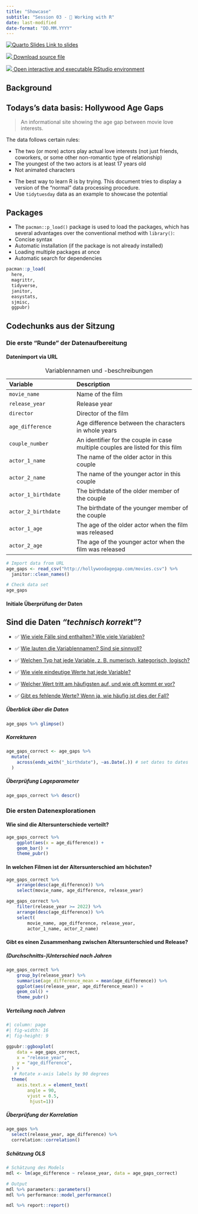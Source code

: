 ```yaml
---
title: "Showcase"
subtitle: "Session 03 - 🔨 Working with R"
date: last-modified
date-format: "DD.MM.YYYY"
---
```


::: {.callout-tip icon="false"}
[![Quarto Slides](https://raw.githubusercontent.com/faucommsci/teaching_materials/refs/heads/main/images/badges/badge-quarto-slide.svg) Link to slides](../slides/slides-03.html)

[![](https://raw.githubusercontent.com/faucommsci/teaching_materials/refs/heads/main/images/badges/badge-quarto_document.svg) Download source file](https://github.com/chrdrn/dbd_2024/blob/main/exercises/showcase-03.qmd)

[![](https://raw.githubusercontent.com/faucommsci/teaching_materials/refs/heads/main/images/badges/badge-binder_rstudio.svg) Open interactive and executable RStudio environment](https://mybinder.org/v2/gh/faucommsci/dbd_binder/HEAD?urlpath=rstudio)
:::

## Background

::: callout-tip
## Todays's data basis: Hollywood Age Gaps

> An informational site showing the age gap between movie love interests.

The data follows certain rules:

-   The two (or more) actors play actual love interests (not just friends, coworkers, or some other non-romantic type of relationship)
-   The youngest of the two actors is at least 17 years old
-   Not animated characters
:::

-   The best way to learn R is by trying. This document tries to display a version of the "normal" data processing procedure.
-   Use `tidytuesday` data as an example to showcase the potential

## Packages

-   The `pacman::p_load()` package is used to load the packages, which has several advantages over the conventional method with `library()`:
-   Concise syntax
-   Automatic installation (if the package is not already installed)
-   Loading multiple packages at once
-   Automatic search for dependencies

```r
pacman::p_load(
  here, 
  magrittr, 
  tidyverse,
  janitor,
  easystats,
  sjmisc,
  ggpubr)
```

## Codechunks aus der Sitzung

### Die erste "Runde" der Datenaufbereitung

#### Datenimport via URL

| Variable | Description |
|:-------------------------|:---------------------------------------------|
| `movie_name` | Name of the film |
| `release_year` | Release year |
| `director` | Director of the film |
| `age_difference` | Age difference between the characters in whole years |
| `couple_number` | An identifier for the couple in case multiple couples are listed for this film |
| `actor_1_name` | The name of the older actor in this couple |
| `actor_2_name` | The name of the younger actor in this couple |
| `actor_1_birthdate` | The birthdate of the older member of the couple |
| `actor_2_birthdate` | The birthdate of the younger member of the couple |
| `actor_1_age` | The age of the older actor when the film was released |
| `actor_2_age` | The age of the younger actor when the film was released |

: Variablennamen und -beschreibungen

```r
# Import data from URL
age_gaps <- read_csv("http://hollywoodagegap.com/movies.csv") %>% 
  janitor::clean_names()

# Check data set
age_gaps
```

#### Initiale Überprüfung der Daten

::: callout-note
## Sind die Daten *"technisch korrekt*"?

-   ✅ [Wie viele Fälle sind enthalten? Wie viele Variablen?](#check-overview)

-   ✅ [Wie lauten die Variablennamen? Sind sie sinnvoll?](#check-overview)

-   ✅ [Welchen Typ hat jede Variable, z. B. numerisch, kategorisch, logisch?](#check-overview-correction)

-   ✅ [Wie viele eindeutige Werte hat jede Variable?](#check-location-parameter)

-   ✅ [Welcher Wert tritt am häufigsten auf, und wie oft kommt er vor?](#check-location-parameter)

-   ✅ [Gibt es fehlende Werte? Wenn ja, wie häufig ist dies der Fall?](#check-location-parameter)
:::

##### Überblick über die Daten {#check-overview}

```r
age_gaps %>% glimpse()
```

##### Korrekturen {#check-overview-correction}

```r
age_gaps_correct <- age_gaps %>% 
  mutate(
    across(ends_with("_birthdate"), ~as.Date(.)) # set dates to dates
  )
```

##### Überprüfung Lageparameter {#check-location-parameter}

```r
age_gaps_correct %>% descr()
```

### Die ersten Datenexplorationen

#### Wie sind die Altersunterschiede verteilt?

```r
age_gaps_correct %>% 
    ggplot(aes(x = age_difference)) +
    geom_bar() +
    theme_pubr()
```

#### In welchen Filmen ist der Altersunterschied am höchsten?

```r
age_gaps_correct %>% 
    arrange(desc(age_difference)) %>% 
    select(movie_name, age_difference, release_year) 
```

```r
age_gaps_correct %>% 
    filter(release_year >= 2022) %>% 
    arrange(desc(age_difference)) %>% 
    select(
        movie_name, age_difference, release_year, 
        actor_1_name, actor_2_name) 
```

#### Gibt es einen Zusammenhang zwischen Altersunterschied und Release?

##### (Durchschnitts-)Unterschied nach Jahren

```r
age_gaps_correct %>% 
    group_by(release_year) %>% 
    summarise(age_difference_mean = mean(age_difference)) %>% 
    ggplot(aes(release_year, age_difference_mean)) +
    geom_col() +
    theme_pubr()
```

##### Verteilung nach Jahren

```r
#| column: page
#| fig-width: 16
#| fig-height: 9

ggpubr::ggboxplot(
    data = age_gaps_correct, 
    x = "release_year", 
    y = "age_difference", 
  ) + 
   # Rotate x-axis labels by 90 degrees
  theme(
    axis.text.x = element_text(
        angle = 90,
        vjust = 0.5,
         hjust=1))  
```

##### Überprüfung der Korrelation

```r
age_gaps %>%
  select(release_year, age_difference) %>% 
  correlation::correlation()
```

##### Schätzung OLS

```r
# Schätzung des Models
mdl <- lm(age_difference ~ release_year, data = age_gaps_correct)

# Output
mdl %>% parameters::parameters()
mdl %>% performance::model_performance()
```

```r
mdl %>% report::report()
```